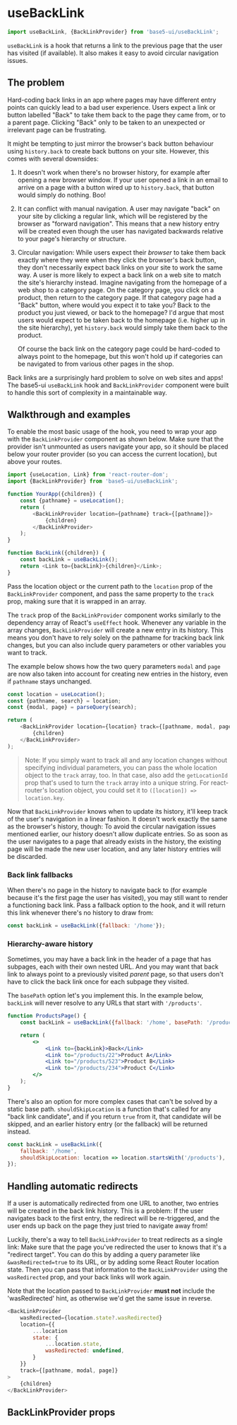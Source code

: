 

<Meta title="Hooks/useBackLink" component={useBackLink} />

# useBackLink

```jsx
import useBackLink, {BackLinkProvider} from 'base5-ui/useBackLink';
```

`useBackLink` is a hook that returns a link to the previous page that the user has visited (if available). It also makes it easy to avoid circular navigation issues.

## The problem

Hard-coding back links in an app where pages may have different entry points can quickly lead to a bad user experience. Users expect a link or button labelled "Back" to take them back to the page they came from, or to a parent page. Clicking "Back" only to be taken to an unexpected or irrelevant page can be frustrating.

It might be tempting to just mirror the browser's back button behaviour using `history.back` to create back buttons on your site. However, this comes with several downsides:

1. It doesn't work when there's no browser history, for example after opening a new browser window. If your user opened a link in an email to arrive on a page with a button wired up to `history.back`, that button would simply do nothing. Boo!

1. It can conflict with manual navigation. A user may navigate "back" on your site by clicking a regular link, which will be registered by the browser as "forward navigation". This means that a new history entry will be created even though the user has navigated backwards relative to your page's hierarchy or structure.

1. Circular navigation: While users expect their _browser_ to take them back exactly where they were when they click the browser's back button, they don't necessarily expect back links on your site to work the same way. A user is more likely to expect a back link on a web site to match the site's hierarchy instead. Imagine navigating from the homepage of a web shop to a category page. On the category page, you click on a product, then return to the category page. If that category page had a "Back" button, where would you expect it to take you? Back to the product you just viewed, or back to the homepage? I'd argue that most users would expect to be taken back to the homepage (i.e. higher up in the site hierarchy), yet `history.back` would simply take them back to the product.

    Of course the back link on the category page could be hard-coded to always point to the homepage, but this won't hold up if categories can be navigated to from various other pages in the shop.

Back links are a surprisingly hard problem to solve on web sites and apps! The base5-ui `useBackLink` hook and `BackLinkProvider` component were built to handle this sort of complexity in a maintainable way.

## Walkthrough and examples

To enable the most basic usage of the hook, you need to wrap your app with the `BackLinkProvider` component as shown below. Make sure that the provider isn't unmounted as users navigate your app, so it should be placed below your router provider (so you can access the current location), but above your routes.

```js
import {useLocation, Link} from 'react-router-dom';
import {BackLinkProvider} from 'base5-ui/useBackLink';

function YourApp({children}) {
	const {pathname} = useLocation();
	return (
		<BackLinkProvider location={pathname} track={[pathname]}>
			{children}
		</BackLinkProvider>
	);
}

function BackLink({children}) {
	const backLink = useBackLink();
	return <Link to={backLink}>{children}</Link>;
}
```

Pass the location object or the current path to the `location` prop of the `BackLinkProvider` component, and pass the same property to the `track` prop, making sure that it is wrapped in an array.

The `track` prop of the `BackLinkProvider` component works similarly to the dependency array of React's `useEffect` hook. Whenever any variable in the array changes, `BackLinkProvider` will create a new entry in its history. This means you don't have to rely solely on the pathname for tracking back link changes, but you can also include query parameters or other variables you want to track.

The example below shows how the two query parameters `modal` and `page` are now also taken into account for creating new entries in the history, even if `pathname` stays unchanged.

```js
const location = useLocation();
const {pathname, search} = location;
const {modal, page} = parseQuery(search);

return (
	<BackLinkProvider location={location} track={[pathname, modal, page]}>
		{children}
	</BackLinkProvider>
);
```

> Note: If you simply want to track all and any location changes without specifying individual parameters, you can pass the whole location object to the `track` array, too. In that case, also add the `getLocationId` prop that's used to turn the `track` array into a unique string. For react-router's location object, you could set it to `([location]) => location.key`.

Now that `BackLinkProvider` knows when to update its history, it'll keep track of the user's navigation in a linear fashion. It doesn't work exactly the same as the browser's history, though: To avoid the circular navigation issues mentioned earlier, our history doesn't allow duplicate entries. So as soon as the user navigates to a page that already exists in the history, the existing page will be made the new user location, and any later history entries will be discarded.

### Back link fallbacks

When there's no page in the history to navigate back to (for example because it's the first page the user has visited), you may still want to render a functioning back link. Pass a fallback option to the hook, and it will return this link whenever there's no history to draw from:

```js
const backLink = useBackLink({fallback: '/home'});
```

### Hierarchy-aware history

Sometimes, you may have a back link in the header of a page that has subpages, each with their own nested URL. And you may want that back link to always point to a previously visited _parent_ page, so that users don't have to click the back link once for each subpage they visited.

The `basePath` option let's you implement this. In the example below, `backLink` will never resolve to any URLs that start with `'/products'`.

```jsx
function ProductsPage() {
	const backLink = useBackLink({fallback: '/home', basePath: '/products'});

	return (
		<>
			<Link to={backLink}>Back</Link>
			<Link to="/products/22">Product A</Link>
			<Link to="/products/523">Product B</Link>
			<Link to="/products/234">Product C</Link>
		</>
	);
}
```

There's also an option for more complex cases that can't be solved by a static base path. `shouldSkipLocation` is a function that's called for any "back link candidate", and if you return `true` from it, that candidate will be skipped, and an earlier history entry (or the fallback) will be returned instead.

```jsx
const backLink = useBackLink({
	fallback: '/home',
	shouldSkipLocation: location => location.startsWith('/products'),
});
```

## Handling automatic redirects

If a user is automatically redirected from one URL to another, two entries will be created in the back link history. This is a problem: If the user navigates back to the first entry, the redirect will be re-triggered, and the user ends up back on the page they just tried to navigate away from!

Luckily, there's a way to tell `BackLinkProvider` to treat redirects as a single link: Make sure that the page you've redirected the user to knows that it's a "redirect target". You can do this by adding a query parameter like `&wasRedirected=true` to its URL, or by adding some React Router location state. Then you can pass that information to the `BackLinkProvider` using the `wasRedirected` prop, and your back links will work again.

Note that the location passed to `BackLinkProvider` **must not** include the 'wasRedirected' hint, as otherwise we'd get the same issue in reverse.

```js
<BackLinkProvider
	wasRedirected={location.state?.wasRedirected}
	location={{
		...location
		state: {
			...location.state,
			wasRedirected: undefined,
		}
	}}
	track={[pathname, modal, page]}
>
	{children}
</BackLinkProvider>
```

## BackLinkProvider props

<ArgsTable of={BackLinkProvider} />
